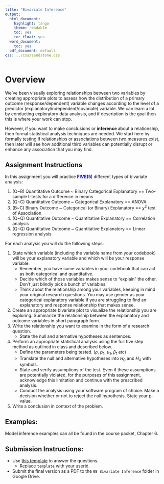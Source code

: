 ---
title: "Bivariate Inference"
output:
  html_document:
    highlight: tango
    theme: readable
    toc: yes
    toc_float: yes
  word_document:
    toc: yes
  pdf_document: default
css: ../css/sandstone.css
---

# Overview
We've been visually exploring relationships between two variables by creating appropriate plots to assess how the distribution of a primary outcome (response/dependent) variable changes according to the level of a predictor (explanatory/independent/covariate) variable. We can learn a lot by conducting exploratory data analysis, and if description is the goal then this is where your work can stop. 

However, if you want to make conclusions or **inference** about a relationship, then formal statistical analysis techniques are needed. We start here by formally testing if relationships or associations between *two* measures exist, then later will see how additional third variables can potentially disrupt or enhance any association that you may find. 

## Assignment Instructions
In this assignment you will practice <span style="color:blue">**FIVE(5)**</span> different types of bivariate analysis: 

1. (Q~B) Quantitative Outcome ~ Binary Categorical Explanatory == Two-sample t-tests for a difference in means
2. (Q~C) Quantitative Outcome ~ Categorical Explanatory == ANOVA
3. (B~C) Binary Outcome ~ Categorical (or Binary) Explanatory ==  $\chi^{2}$ test of Association.
4. (Q~Q) Quantitative Outcome ~ Quantitative Explanatory == Correlation analysis 
5. (Q~Q) Quantitative Outcome ~ Quantitative Explanatory == Linear regression analysis

For each analysis you will do the following steps: 

1. State which variable (including the variable name from your codebook) will be your explanatory variable and which will be your response variable. 
    - Remember, you have some variables in your codebook that can act as both categorical and quantitative. 
    - Decide which of those variables makes sense to “explain” the other. Don’t just blindly pick a bunch of variables. 
    - Think about the relationship among your variables, keeping in mind your original research questions. You may use gender as your categorical explanatory variable if you are struggling to find an explanatory and response relationship that makes sense. 
2. Create an appropriate bivariate plot to visualize the relationship you are exploring. Summarize the relationship between the explanatory and outcome variables in short paragraph form. 
3. Write the relationship you want to examine in the form of a research question. 
    - State the null and alternative hypotheses as sentences. 
4. Perform an appropriate statistical analysis using the full five step method as outlined in class and described below. 
    - Define the parameters being tested. ($\rho$, $p_{1}$, $\mu_{1}$, $\beta_{1}$ etc)
    - Translate the null and alternative hypotheses into $H_{0}$ and $H_{A}$ with symbols. 
    - State and verify assumptions of the test. Even if these assumptions are potentially violated, for the purposes of this assignment, acknowledge this limitation and continue with the prescribed analysis.
    - Conduct the analysis using your software program of choice. Make a decision whether or not to reject the null hypothesis. State your p-value. 
5. Write a conclusion in context of the problem. 


## Examples: 
Model inference examples can all be found in the course packet, Chapter 6. 

## Submission Instructions:  

* Use [this template](hw08_bivariate_inference_template.Rmd) to answer the questions. 
    - Replace `template` with your userid. 
* Submit the final version as a PDF to the `08 Bivariate Inference` folder in Google Drive. 


